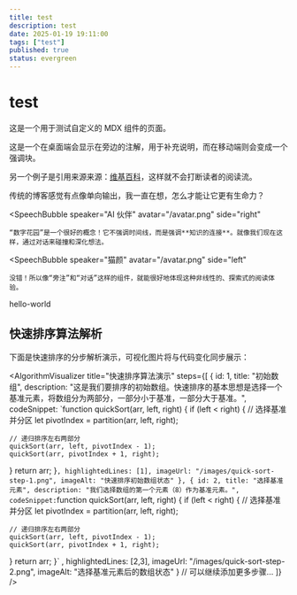 ```yaml
---
title: test
description: test
date: 2025-01-19 19:11:00
tags: ["test"]
published: true
status: evergreen
---
```


# test
这是一个用于测试自定义的 MDX 组件的页面。

<Sidenote>这是一个在桌面端会显示在旁边的注解，用于补充说明，而在移动端则会变成一个强调块。</Sidenote>

另一个例子是引用来源<Sidenote>来源：[维基百科](https://www.wikipedia.org/)</Sidenote>，这样就不会打断读者的阅读流。

<Dialogue>
  <SpeechBubble 
    speaker="猫颜" 
    avatar="/avatar.png" 
    side="left"
  >
    传统的博客感觉有点像单向输出，我一直在想，怎么才能让它更有生命力？
  </SpeechBubble>
  
  <SpeechBubble 
    speaker="AI 伙伴" 
    avatar="/avatar.png" 
    side="right"
  >
    “数字花园”是一个很好的概念！它不强调时间线，而是强调**知识的连接**。就像我们现在这样，通过对话来碰撞和深化想法。
  </SpeechBubble>

  <SpeechBubble 
    speaker="猫颜" 
    avatar="/avatar.png" 
    side="left"
  >
    没错！所以像“旁注”和“对话”这样的组件，就能很好地体现这种非线性的、探索式的阅读体验。
  </SpeechBubble>
</Dialogue>

<Link href="/blog/hello-world">hello-world</Link>

## 快速排序算法解析

下面是快速排序的分步解析演示，可视化图片将与代码变化同步展示：

<AlgorithmVisualizer
  title="快速排序算法演示"
  steps={[
    {
      id: 1,
      title: "初始数组",
      description: "这是我们要排序的初始数组。快速排序的基本思想是选择一个基准元素，将数组分为两部分，一部分小于基准，一部分大于基准。",
      codeSnippet: `function quickSort(arr, left, right) {
  if (left < right) {
    // 选择基准并分区
    let pivotIndex = partition(arr, left, right);
    
    // 递归排序左右两部分
    quickSort(arr, left, pivotIndex - 1);
    quickSort(arr, pivotIndex + 1, right);
  }
  return arr;
}` ,
      highlightedLines: [1],
      imageUrl: "/images/quick-sort-step-1.png",
      imageAlt: "快速排序初始数组状态"
    },
    {
      id: 2,
      title: "选择基准元素",
      description: "我们选择数组的第一个元素（8）作为基准元素。",
      codeSnippet: `function quickSort(arr, left, right) {
  if (left < right) {
    // 选择基准并分区
    let pivotIndex = partition(arr, left, right);
    
    // 递归排序左右两部分
    quickSort(arr, left, pivotIndex - 1);
    quickSort(arr, pivotIndex + 1, right);
  }
  return arr;
}` ,
      highlightedLines: [2,3],
      imageUrl: "/images/quick-sort-step-2.png",
      imageAlt: "选择基准元素后的数组状态"
    }
    // 可以继续添加更多步骤...
  ]}
/>